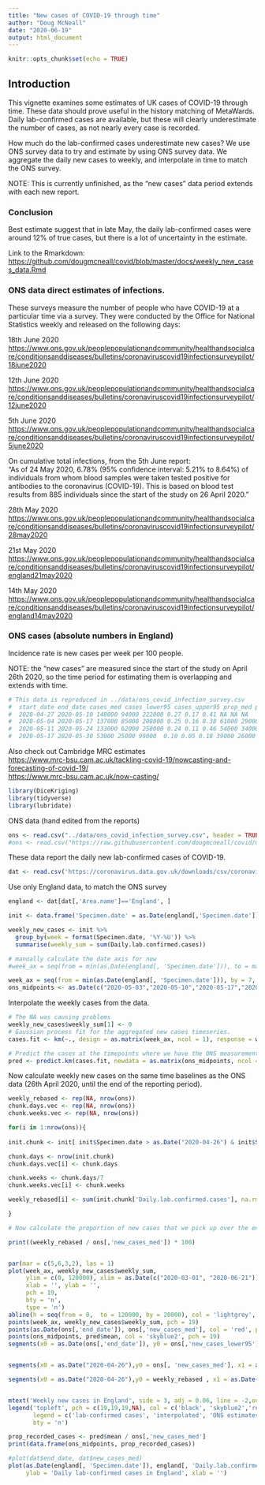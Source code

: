 ```yaml
---
title: "New cases of COVID-19 through time"
author: "Doug McNeall"
date: "2020-06-19"
output: html_document
---
```


```r
knitr::opts_chunk$set(echo = TRUE)
```

## Introduction 

This vignette examines some estimates of UK cases of COVID-19 through time. These data should prove useful in the history matching of MetaWards. Daily lab-confirmed cases are available, but these will clearly underestimate the number of cases, as not nearly every case is recorded.  

How much do the lab-confirmed cases underestimate new cases? We use ONS survey data to try and estimate by using ONS survey data.  We aggregate the daily new cases to weekly, and interpolate in time to match the ONS survey.

NOTE: This is currently unfinished, as the "new cases" data period extends with each new report.

### Conclusion

Best estimate suggest that in late May, the daily lab-confirmed cases were around 12% of true cases, but there is a lot of uncertainty in the estimate.

Link to the Rmarkdown: <https://github.com/dougmcneall/covid/blob/master/docs/weekly_new_cases_data.Rmd>

### ONS data direct estimates of infections.

These surveys measure the number of people who have COVID-19 at a particular time via a survey. They were conducted by the Office for National Statistics weekly and released on the following days:  

18th June 2020
<https://www.ons.gov.uk/peoplepopulationandcommunity/healthandsocialcare/conditionsanddiseases/bulletins/coronaviruscovid19infectionsurveypilot/18june2020>

12th June 2020
<https://www.ons.gov.uk/peoplepopulationandcommunity/healthandsocialcare/conditionsanddiseases/bulletins/coronaviruscovid19infectionsurveypilot/12june2020>


5th June 2020
<https://www.ons.gov.uk/peoplepopulationandcommunity/healthandsocialcare/conditionsanddiseases/bulletins/coronaviruscovid19infectionsurveypilot/5june2020>

On cumulative total infections, from the 5th June report:  
"As of 24 May 2020, 6.78% (95% confidence interval: 5.21% to 8.64%) of individuals from whom blood samples were taken tested positive for antibodies to the coronavirus (COVID-19). This is based on blood test results from 885 individuals since the start of the study on 26 April 2020."

28th May 2020  
<https://www.ons.gov.uk/peoplepopulationandcommunity/healthandsocialcare/conditionsanddiseases/bulletins/coronaviruscovid19infectionsurveypilot/28may2020>

21st May 2020  
<https://www.ons.gov.uk/peoplepopulationandcommunity/healthandsocialcare/conditionsanddiseases/bulletins/coronaviruscovid19infectionsurveypilot/england21may2020>

14th May 2020  
<https://www.ons.gov.uk/peoplepopulationandcommunity/healthandsocialcare/conditionsanddiseases/bulletins/coronaviruscovid19infectionsurveypilot/england14may2020>

### ONS cases (absolute numbers in England)  
Incidence rate is new cases per week per 100 people.

NOTE: the "new cases" are measured since the start of the study on April 26th 2020, so the time period for estimating them is overlapping and extends with time.
```r
# This data is reproduced in ../data/ons_covid_infection_survey.csv
#  start_date end_date cases_med cases_lower95 cases_upper95 prop_med prop_lower95 prop_upper95 new_cases_med new_cases_lower95 new_cases_upper95 incidence_rate
#  2020-04-27 2020-05-10 148000 94000 222000 0.27 0.17 0.41 NA NA NA
#  2020-05-04 2020-05-17 137000 85000 208000 0.25 0.16 0.38 61000 29000 111000 0.11
#  2020-05-11 2020-05-24 133000 62000 250000 0.24 0.11 0.46 54000 34000 86000 0.10
#  2020-05-17 2020-05-30 53000 25000 99000  0.10 0.05 0.18 39000 26000 55000 0.07
```

Also check out Cambridge MRC estimates  
<https://www.mrc-bsu.cam.ac.uk/tackling-covid-19/nowcasting-and-forecasting-of-covid-19/>  
<https://www.mrc-bsu.cam.ac.uk/now-casting/>  

```r
library(DiceKriging)
library(tidyverse)
library(lubridate)
```

ONS data (hand edited from the reports)
```r
ons <- read.csv("../data/ons_covid_infection_survey.csv", header = TRUE, na.strings = c('NA'))
#ons <- read.csv("https://raw.githubusercontent.com/dougmcneall/covid/master/data/ons_covid_infection_survey.csv", header = TRUE, na.strings = c('NA'))

```
  
These data report the daily new lab-confirmed cases of COVID-19.
```r
dat <- read.csv('https://coronavirus.data.gov.uk/downloads/csv/coronavirus-cases_latest.csv')
```

Use only England data, to match the ONS survey

```r
england <- dat[dat[,'Area.name']=='England', ]

init <- data.frame('Specimen.date' = as.Date(england[,'Specimen.date']), 'Daily.lab.confirmed.cases' = england[,'Daily.lab.confirmed.cases'])

weekly_new_cases <- init %>% 
  group_by(week = format(Specimen.date, '%Y-%U')) %>%
  summarise(weekly_sum = sum(Daily.lab.confirmed.cases))

# manually calculate the date axis for now
#week_ax = seq(from = min(as.Date(england[, 'Specimen.date'])), to = max(as.Date(england[, 'Specimen.date'])), by = 7)

week_ax = seq(from = min(as.Date(england[, 'Specimen.date'])), by = 7, length.out = nrow(weekly_new_cases))
ons_midpoints <- as.Date(c("2020-05-03","2020-05-10","2020-05-17","2020-05-24", "2020-05-31", "2020-06-07"))
```


Interpolate the weekly cases from the data. 
```r

# The NA was causing problems
weekly_new_cases$weekly_sum[1] <- 0
# Gaussian process fit for the aggregated new cases timeseries.
cases.fit <- km(~., design = as.matrix(week_ax, ncol = 1), response = weekly_new_cases$weekly_sum)

# Predict the cases at the timepoints where we have the ONS measurements.
pred <- predict.km(cases.fit, newdata = as.matrix(ons_midpoints, ncol = 1), type = 'UK')
```




Now calculate weekly new cases on the same time baselines as the ONS data (26th April 2020, until the end of the reporting period).

```r

weekly_rebased <- rep(NA, nrow(ons))
chunk.days.vec <- rep(NA, nrow(ons))
chunk.weeks.vec <- rep(NA, nrow(ons))

for(i in 1:nrow(ons)){
  
init.chunk <- init[ init$Specimen.date > as.Date("2020-04-26") & init$Specimen.date < as.Date(ons[i, 'end_date']), ]

chunk.days <- nrow(init.chunk)
chunk.days.vec[i] <- chunk.days

chunk.weeks <- chunk.days/7
chunk.weeks.vec[i] <- chunk.weeks

weekly_rebased[i] <- sum(init.chunk['Daily.lab.confirmed.cases'], na.rm = TRUE) / chunk.weeks

}

# Now calculate the proportion of new cases that we pick up over the entire period.

print((weekly_rebased / ons[,'new_cases_med']) * 100)



```

```r
par(mar = c(5,6,3,2), las = 1)
plot(week_ax, weekly_new_cases$weekly_sum,
     ylim = c(0, 120000), xlim = as.Date(c("2020-03-01", "2020-06-21")),
     xlab = '', ylab = '',
     pch = 19,
     bty = 'n',
     type = 'n')
abline(h = seq(from = 0,  to = 120000, by = 20000), col = 'lightgrey', lty = 'dashed')
points(week_ax, weekly_new_cases$weekly_sum, pch = 19)
points(as.Date(ons[,'end_date']), ons[,'new_cases_med'], col = 'red', pch = 19)
points(ons_midpoints, pred$mean, col = 'skyblue2', pch = 19)
segments(x0 = as.Date(ons[,'end_date']), y0 = ons[,'new_cases_lower95'], x1 = as.Date(ons[,'end_date']), y1 = ons[,'new_cases_upper95'], col = 'tomato2')


segments(x0 = as.Date("2020-04-26"),y0 = ons[, 'new_cases_med'], x1 = as.Date(ons[,'end_date']),  y1 = ons[,'new_cases_med'], col = 'red')

segments(x0 = as.Date("2020-04-26"),y0 = weekly_rebased , x1 = as.Date(ons[,'end_date']),  y1 = weekly_rebased , col = 'skyblue2')


mtext('Weekly new cases in England', side = 3, adj = 0.06, line = -2,outer = TRUE, cex = 1.5)
legend('topleft', pch = c(19,19,19,NA), col = c('black', 'skyblue2','red', 'red'),
       legend = c('lab-confirmed cases', 'interpolated', 'ONS estimates + 95% CI', 'Horizontal lines are new cases period'),
       bty = 'n')

```


```r

prop_recorded_cases <- pred$mean / ons[,'new_cases_med']
print(data.frame(ons_midpoints, prop_recorded_cases))

```



```r

#plot(dat$end_date, dat$new_cases_med)
plot(as.Date(england[, 'Specimen.date']), england[, 'Daily.lab.confirmed.cases'], pch = 20,
     ylab = 'Daily lab-confirmed cases in England', xlab = '')

```









